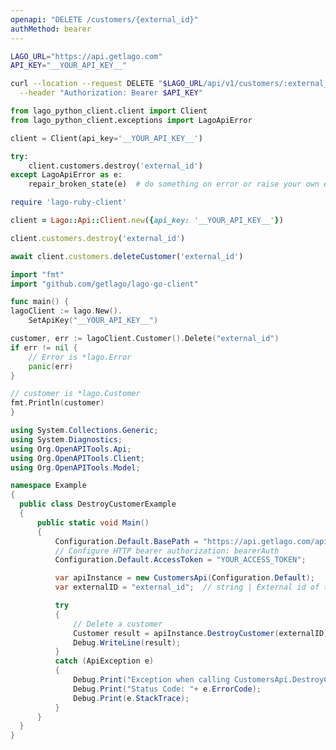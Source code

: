 ```yaml
---
openapi: "DELETE /customers/{external_id}"
authMethod: bearer
---
```


<RequestExample>

```bash cURL
LAGO_URL="https://api.getlago.com"
API_KEY="__YOUR_API_KEY__"

curl --location --request DELETE "$LAGO_URL/api/v1/customers/:external_id" \
  --header "Authorization: Bearer $API_KEY"
```

```python Python
from lago_python_client.client import Client
from lago_python_client.exceptions import LagoApiError

client = Client(api_key='__YOUR_API_KEY__')

try:
    client.customers.destroy('external_id')
except LagoApiError as e:
    repair_broken_state(e)  # do something on error or raise your own exception
```

```ruby Ruby
require 'lago-ruby-client'

client = Lago::Api::Client.new({api_key: '__YOUR_API_KEY__'})

client.customers.destroy('external_id')
```

```js Javascript
await client.customers.deleteCustomer('external_id')
```

```go Go
import "fmt"
import "github.com/getlago/lago-go-client"

func main() {
lagoClient := lago.New().
    SetApiKey("__YOUR_API_KEY__")

customer, err := lagoClient.Customer().Delete("external_id")
if err != nil {
    // Error is *lago.Error
    panic(err)
}

// customer is *lago.Customer
fmt.Println(customer)
}
```

```csharp C#
using System.Collections.Generic;
using System.Diagnostics;
using Org.OpenAPITools.Api;
using Org.OpenAPITools.Client;
using Org.OpenAPITools.Model;

namespace Example
{
  public class DestroyCustomerExample
  {
      public static void Main()
      {
          Configuration.Default.BasePath = "https://api.getlago.com/api/v1";
          // Configure HTTP bearer authorization: bearerAuth
          Configuration.Default.AccessToken = "YOUR_ACCESS_TOKEN";

          var apiInstance = new CustomersApi(Configuration.Default);
          var externalID = "external_id";  // string | External id of the existing customer

          try
          {
              // Delete a customer
              Customer result = apiInstance.DestroyCustomer(externalID);
              Debug.WriteLine(result);
          }
          catch (ApiException e)
          {
              Debug.Print("Exception when calling CustomersApi.DestroyCustomer: " + e.Message );
              Debug.Print("Status Code: "+ e.ErrorCode);
              Debug.Print(e.StackTrace);
          }
      }
  }
}
```
</RequestExample>
